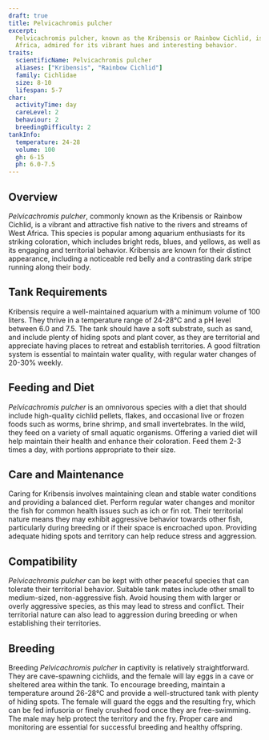 ```yaml
---
draft: true
title: Pelvicachromis pulcher
excerpt:
  Pelvicachromis pulcher, known as the Kribensis or Rainbow Cichlid, is a colorful and popular freshwater fish from West
  Africa, admired for its vibrant hues and interesting behavior.
traits:
  scientificName: Pelvicachromis pulcher
  aliases: ["Kribensis", "Rainbow Cichlid"]
  family: Cichlidae
  size: 8-10
  lifespan: 5-7
char:
  activityTime: day
  careLevel: 2
  behaviour: 2
  breedingDifficulty: 2
tankInfo:
  temperature: 24-28
  volume: 100
  gh: 6-15
  ph: 6.0-7.5
---
```


## Overview

_Pelvicachromis pulcher_, commonly known as the Kribensis or Rainbow Cichlid, is a vibrant and attractive fish native to
the rivers and streams of West Africa. This species is popular among aquarium enthusiasts for its striking coloration,
which includes bright reds, blues, and yellows, as well as its engaging and territorial behavior. Kribensis are known
for their distinct appearance, including a noticeable red belly and a contrasting dark stripe running along their body.

## Tank Requirements

Kribensis require a well-maintained aquarium with a minimum volume of 100 liters. They thrive in a temperature range of
24-28°C and a pH level between 6.0 and 7.5. The tank should have a soft substrate, such as sand, and include plenty of
hiding spots and plant cover, as they are territorial and appreciate having places to retreat and establish territories.
A good filtration system is essential to maintain water quality, with regular water changes of 20-30% weekly.

## Feeding and Diet

_Pelvicachromis pulcher_ is an omnivorous species with a diet that should include high-quality cichlid pellets, flakes,
and occasional live or frozen foods such as worms, brine shrimp, and small invertebrates. In the wild, they feed on a
variety of small aquatic organisms. Offering a varied diet will help maintain their health and enhance their coloration.
Feed them 2-3 times a day, with portions appropriate to their size.

## Care and Maintenance

Caring for Kribensis involves maintaining clean and stable water conditions and providing a balanced diet. Perform
regular water changes and monitor the fish for common health issues such as ich or fin rot. Their territorial nature
means they may exhibit aggressive behavior towards other fish, particularly during breeding or if their space is
encroached upon. Providing adequate hiding spots and territory can help reduce stress and aggression.

## Compatibility

_Pelvicachromis pulcher_ can be kept with other peaceful species that can tolerate their territorial behavior. Suitable
tank mates include other small to medium-sized, non-aggressive fish. Avoid housing them with larger or overly aggressive
species, as this may lead to stress and conflict. Their territorial nature can also lead to aggression during breeding
or when establishing their territories.

## Breeding

Breeding _Pelvicachromis pulcher_ in captivity is relatively straightforward. They are cave-spawning cichlids, and the
female will lay eggs in a cave or sheltered area within the tank. To encourage breeding, maintain a temperature around
26-28°C and provide a well-structured tank with plenty of hiding spots. The female will guard the eggs and the resulting
fry, which can be fed infusoria or finely crushed food once they are free-swimming. The male may help protect the
territory and the fry. Proper care and monitoring are essential for successful breeding and healthy offspring.
